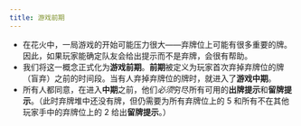 ```yaml
---
title: 游戏前期
---
```



<BeginnersGuideProgress id="early-game" />

- 在花火中，一局游戏的开始可能压力很大——弃牌位上可能有很多重要的牌。因此，如果玩家能确定队友会给出提示而不是弃牌，会很有帮助。
- 我们将这一概念正式化为**游戏前期**。**前期**被定义为玩家首次弃掉弃牌位的牌（盲弃）之前的时间段。当有人弃掉弃牌位的牌时，就进入了**游戏中期**。
- 所有人都同意，在进入**中期**之前，他们<Em>必须</Em>穷尽所有可用的**出牌提示**和**留牌提示**。（此时弃牌堆中还没有牌，但仍需要为所有弃牌位上的 5 和所有不在其他玩家手中的弃牌位上的 2 给出**留牌提示**。）
